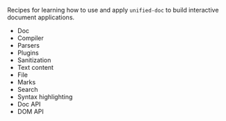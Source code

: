 
Recipes for learning how to use and apply `unified-doc` to build interactive document applications.

- <Link to="./doc">Doc</Link>
- <Link to="./compiler">Compiler</Link>
- <Link to="./parsers">Parsers</Link>
- <Link to="./plugins">Plugins</Link>
- <Link to="./sanitization">Sanitization</Link>
- <Link to="./text-content">Text content</Link>
- <Link to="./file">File</Link>
- <Link to="./marks">Marks</Link>
- <Link to="./search">Search</Link>
- <Link to="./syntax-highlighting">Syntax highlighting</Link>
- <Link to="./doc-api">Doc API</Link>
- <Link to="./dom-api">DOM API</Link>
